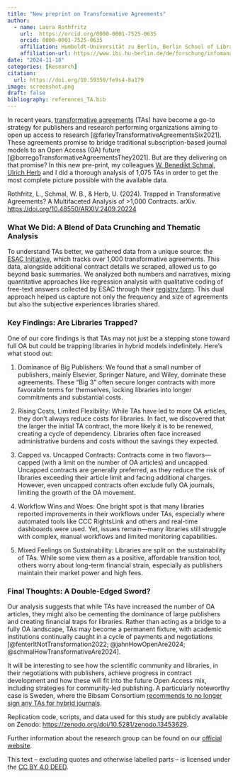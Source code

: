 ```yaml
---
title: "New preprint on Transformative Agreements"
author: 
  - name: Laura Rothfritz
    url:  https://orcid.org/0000-0001-7525-0635 
    orcid: 0000-0001-7525-0635
    affiliation: Humboldt-Universität zu Berlin, Berlin School of Library and Information Science (IBI)
    affiliation-url: https://www.ibi.hu-berlin.de/de/forschung/infomanagement  
date: "2024-11-18"
categories: [Research]
citation: 
  url: https://doi.org/10.59350/fe9s4-8a179    
image: screenshot.png
draft: false
bibliography: references_TA.bib 
---
```


In recent years, [transformative agreements](https://esac-initiative.org/about/transformative-agreements/) (TAs) have become a go-to strategy for publishers and research performing organizations aiming to open up access to research [@farleyTransformativeAgreementsSix2021]. These agreements promise to bridge traditional subscription-based journal models to an Open Access (OA) future [@borregoTransformativeAgreementsThey2021]. But are they delivering on that promise? In this new pre-print, my colleagues [W. Benedikt Schmal](https://sites.google.com/view/wbschmal), [Ulrich Herb](https://pulse49.com/about-ulrich-herb/) and I did a thorough analysis of 1,075 TAs in order to get the most complete picture possible with the available data.

Rothfritz, L., Schmal, W. B., & Herb, U. (2024). Trapped in Transformative Agreements? A Multifaceted Analysis of \>1,000 Contracts. arXiv. <https://doi.org/10.48550/ARXIV.2409.20224>

### What We Did: A Blend of Data Crunching and Thematic Analysis

To understand TAs better, we gathered data from a unique source: the [ESAC Initiative](https://esac-initiative.org/), which tracks over 1,000 transformative agreements. This data, alongside additional contract details we scraped, allowed us to go beyond basic summaries. We analyzed both numbers and narratives, mixing quantitative approaches like regression analysis with qualitative coding of free-text answers collected by ESAC through their [registry form](https://esac-initiative.org/about/transformative-agreements/share/). This dual approach helped us capture not only the frequency and size of agreements but also the subjective experiences libraries shared.

### Key Findings: Are Libraries Trapped?

One of our core findings is that TAs may not just be a stepping stone toward full OA but could be trapping libraries in hybrid models indefinitely. Here’s what stood out:

1.  Dominance of Big Publishers: We found that a small number of publishers, mainly Elsevier, Springer Nature, and Wiley, dominate these agreements. These “Big 3” often secure longer contracts with more favorable terms for themselves, locking libraries into longer commitments and substantial costs.

2.  Rising Costs, Limited Flexibility: While TAs have led to more OA articles, they don’t always reduce costs for libraries. In fact, we discovered that the larger the initial TA contract, the more likely it is to be renewed, creating a cycle of dependency. Libraries often face increased administrative burdens and costs without the savings they expected.

3.  Capped vs. Uncapped Contracts: Contracts come in two flavors—capped (with a limit on the number of OA articles) and uncapped. Uncapped contracts are generally preferred, as they reduce the risk of libraries exceeding their article limit and facing additional charges. However, even uncapped contracts often exclude fully OA journals, limiting the growth of the OA movement.

4.  Workflow Wins and Woes: One bright spot is that many libraries reported improvements in their workflows under TAs, especially where automated tools like CCC RightsLink and others and real-time dashboards were used. Yet, issues remain—many libraries still struggle with complex, manual workflows and limited monitoring capabilities.

5.  Mixed Feelings on Sustainability: Libraries are split on the sustainability of TAs. While some view them as a positive, affordable transition tool, others worry about long-term financial strain, especially as publishers maintain their market power and high fees.

### Final Thoughts: A Double-Edged Sword?

Our analysis suggests that while TAs have increased the number of OA articles, they might also be cementing the dominance of large publishers and creating financial traps for libraries. Rather than acting as a bridge to a fully OA landscape, TAs may become a permanent fixture, with academic institutions continually caught in a cycle of payments and negotiations [@fenterItNotTransformation2022; @jahnHowOpenAre2024; @schmalHowTransformativeAre2024].

It will be interesting to see how the scientific community and libraries, in their negotiations with publishers, achieve progress in contract development and how these will fit into the future Open Access mix, including strategies for community-led publishing. A particularly noteworthy case is Sweden, where the Bibsam Consortium [recommends to no longer sign any TAs for hybrid journals](https://www.su.se/english/news/open-access-need-to-move-away-from-transformative-agreements-1.683787).

Replication code, scripts, and data used for this study are publicly available on Zenodo: [https://zenodo.org/doi/10.5281/zenodo.13453629](%5Bhttps://zenodo.org/doi/10.5281/zenodo.13453629).

Further information about the research group can be found on our [official website](http://hu.berlin/infomgnt).

This text – excluding quotes and otherwise labelled parts – is licensed under the [CC BY 4.0 DEED](https://creativecommons.org/licenses/by/4.0/deed.de).
